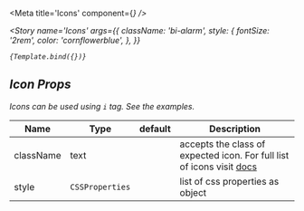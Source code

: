 
<Meta
    title='Icons'
    component={<i />}
/>


<Story
    name='Icons'
    args={{
        className: 'bi-alarm',
        style: {
            fontSize: '2rem',
            color: 'cornflowerblue',
        },
    }}
>
    {Template.bind({})}
</Story>

## Icon Props

Icons can be used using `i` tag. See the examples.

| Name      | Type            | default | Description                                                                                                    |
| --------- | --------------- | ------- | -------------------------------------------------------------------------------------------------------------- |
| className | text            |         | accepts the class of expected icon. For full list of icons visit [docs](https://icons.getbootstrap.com/#icons) |
| style     | `CSSProperties` |         | list of css properties as object                                                                               |
